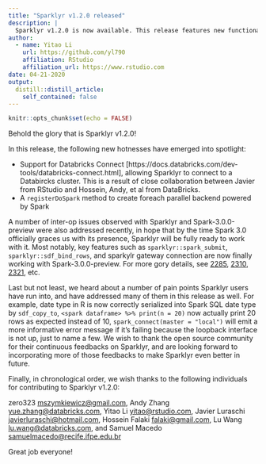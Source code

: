 ```yaml
---
title: "Sparklyr v1.2.0 released"
description: |
  Sparklyr v1.2.0 is now available. This release features new functionalities such as support for Databricks Connect and `registerDoSpark`, inter-op improvements for working with Spark-3.0.0-preview, as well as a number of bug fixes and improvements addressing user-visible pain points.
author:
  - name: Yitao Li
    url: https://github.com/yl790
    affiliation: RStudio
    affiliation_url: https://www.rstudio.com
date: 04-21-2020
output:
  distill::distill_article:
    self_contained: false
---
```


```r
knitr::opts_chunk$set(echo = FALSE)
```

Behold the glory that is Sparklyr v1.2.0!

In this release, the following new hotnesses have emerged into spotlight:

- Support for Databricks Connect [https://docs.databricks.com/dev-tools/databricks-connect.html], allowing Sparklyr to connect to a Databircks cluster. This is a result of close collaboration between Javier from RStudio and Hossein, Andy, et al from DataBricks.
- A `registerDoSpark` method to create foreach parallel backend powered by Spark

A number of inter-op issues observed with Sparklyr and Spark-3.0.0-preview were also addressed recently, in hope that by the time Spark 3.0 officially graces us with its presence, Sparklyr will be fully ready to work with it. Most notably, key features such as `sparklyr::spark_submit`, `sparklyr::sdf_bind_rows`, and sparkylr gateway connection are now finally working with Spark-3.0.0-preview. For more gory details, see [2285](https://github.com/sparklyr/sparklyr/pull/2285), [2310](https://github.com/sparklyr/sparklyr/pull/2310), [2321](https://github.com/sparklyr/sparklyr/issues/2321), etc.

Last but not least, we heard about a number of pain points Sparklyr users have run into, and have addressed many of them in this release as well. For example, date type in R is now correctly serialized into Spark SQL date type by `sdf_copy_to`, `<spark dataframe> %>% print(n = 20)` now actually print 20 rows as expected instead of 10, `spark_connect(master = "local")` will emit a more informative error message if it's failing because the loopback interface is not up, just to name a few. We wish to thank the open source community for their continuous feedbacks on Sparklyr, and are looking forward to incorporating more of those feedbacks to make Sparklyr even better in future.

Finally, in chronological order, we wish thanks to the following individuals for contributing to Sparklyr v1.2.0:

zero323 <mszymkiewicz@gmail.com>,
Andy Zhang <yue.zhang@databricks.com>,
Yitao Li <yitao@rstudio.com>,
Javier Luraschi <javierluraschi@hotmail.com>,
Hossein Falaki <falaki@gmail.com>,
Lu Wang <lu.wang@databricks.com>, and
Samuel Macedo <samuelmacedo@recife.ifpe.edu.br>


Great job everyone!
